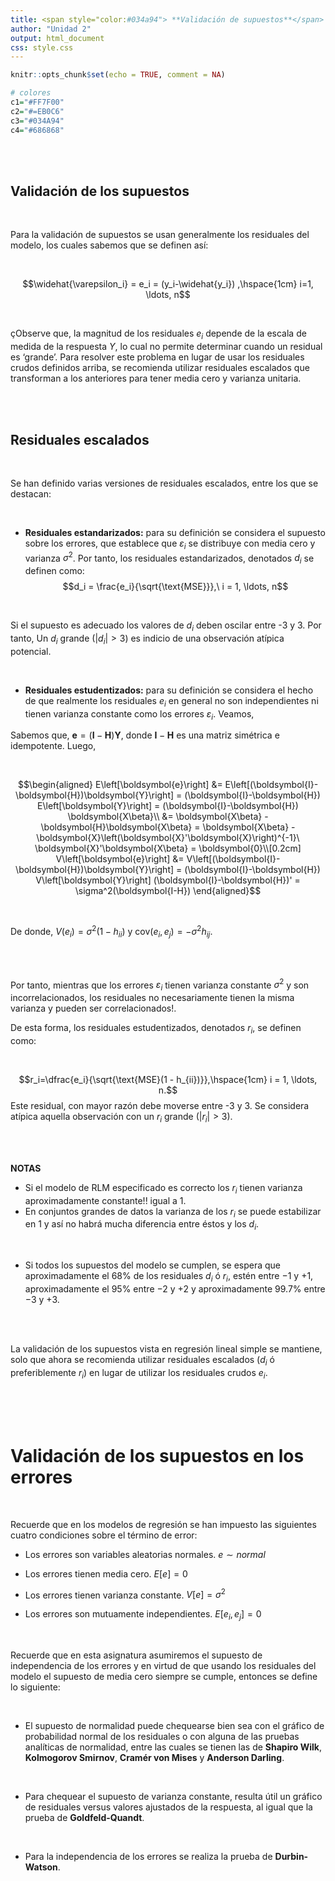 ```yaml
---
title: <span style="color:#034a94"> **Validación de supuestos**</span>
author: "Unidad 2"
output: html_document
css: style.css
---
```


```r
knitr::opts_chunk$set(echo = TRUE, comment = NA)

# colores
c1="#FF7F00"
c2="#=EB0C6"
c3="#034A94"
c4="#686868"

```

</br></br>


## **Validación de los supuestos**

</br>

Para la validación de supuestos se usan generalmente los residuales del modelo, los cuales sabemos que se definen así:

</br>

<div class="content-box-blue">
$$\widehat{\varepsilon_i} = e_i = (y_i-\widehat{y_i}) ,\hspace{1cm} i=1, \ldots, n$$
</div>

</br>

çObserve que, la magnitud de los residuales $e_i$ depende de la escala de medida de la respuesta $Y$, lo cual no permite determinar cuando un residual es 'grande'. Para resolver este problema en lugar de usar los residuales crudos definidos arriba, se recomienda utilizar residuales escalados que transforman a los anteriores para tener media cero y varianza unitaria.

</br></br>

## **Residuales escalados**

</br>

Se han definido varias versiones de residuales escalados, entre los que se destacan:

</br>

* **Residuales estandarizados:** para su definición se considera el supuesto sobre los errores, que establece que $\varepsilon_i$ se distribuye con media cero y varianza $\sigma^2$. Por tanto, los residuales estandarizados, denotados $d_i$ se definen como:
$$d_i = \frac{e_i}{\sqrt{\text{MSE}}},\ i = 1, \ldots, n$$

</br>

Si el supuesto es adecuado los valores de $d_i$ deben oscilar entre -3 y 3. Por tanto, Un $d_i$ grande ($\vert d_i\vert > 3$) es indicio de una observación atípica potencial.


</br>

* **Residuales estudentizados:** para su definición se considera el hecho de que realmente los residuales $e_i$ en general no son independientes ni tienen varianza constante como los errores $\varepsilon_i$. Veamos,

 Sabemos que, $\boldsymbol{e} = (\boldsymbol{I}-\boldsymbol{H})\boldsymbol{Y}$, donde $\boldsymbol{I}-\boldsymbol{H}$ es una matriz simétrica e idempotente. Luego,

</br>

$$\begin{aligned}
  E\left[\boldsymbol{e}\right] &= E\left[(\boldsymbol{I}-\boldsymbol{H})\boldsymbol{Y}\right] = (\boldsymbol{I}-\boldsymbol{H}) E\left[\boldsymbol{Y}\right] = (\boldsymbol{I}-\boldsymbol{H}) \boldsymbol{X\beta}\\
&= \boldsymbol{X\beta} - \boldsymbol{H}\boldsymbol{X\beta} = \boldsymbol{X\beta} - \boldsymbol{X}\left(\boldsymbol{X}'\boldsymbol{X}\right)^{-1}\ \boldsymbol{X}'\boldsymbol{X\beta} = \boldsymbol{0}\\[0.2cm]
V\left[\boldsymbol{e}\right] &= V\left[(\boldsymbol{I}-\boldsymbol{H})\boldsymbol{Y}\right] = (\boldsymbol{I}-\boldsymbol{H}) V\left[\boldsymbol{Y}\right] (\boldsymbol{I}-\boldsymbol{H})' = \sigma^2(\boldsymbol{I-H})
\end{aligned}$$

</br>

De donde, $V(e_i) = \sigma^2(1-h_{ii})$ y $\text{cov}(e_i, e_j) = -\sigma^2h_{ij}$.
  
</br></br>

Por tanto, mientras que los errores $\varepsilon_i$ tienen varianza constante $\sigma^2$ y son incorrelacionados, los residuales no necesariamente tienen la misma varianza y pueden ser correlacionados!.

De esta forma, los residuales estudentizados, denotados $r_i$, se definen como:

</br>

$$r_i=\dfrac{e_i}{\sqrt{\text{MSE}(1 - h_{ii})}},\hspace{1cm} i = 1, \ldots, n.$$
Este residual, con mayor razón debe moverse entre -3 y 3. Se considera atípica aquella observación con un $r_i$ grande ($\vert r_i\vert > 3$).

</br></br>

<div class="content-box-gray">
**NOTAS**

* Si el modelo de RLM especificado es correcto los $r_i$ tienen varianza aproximadamente constante!! igual a 1.
* En conjuntos grandes de datos la varianza de los $r_i$ se puede estabilizar en 1 y así no habrá mucha diferencia entre éstos y los $d_i$.

</br>

* Si todos los supuestos del modelo se cumplen, se espera que aproximadamente el 68\% de los residuales $d_i$ ó $r_i$, estén entre $-1$ y $+1$, aproximadamente el 95\% entre $-2$ y $+2$ y aproximadamente 99.7\% entre $-3$ y $+3$.

</div>

</br></br>

La validación de los supuestos vista en regresión lineal simple se mantiene, solo que ahora se recomienda utilizar residuales escalados ($d_i$ ó preferiblemente $r_i$) en lugar de utilizar los residuales crudos $e_i$.


</br></br></br>

# **Validación de los supuestos en los errores**

</br>

Recuerde que en los modelos de regresión se han impuesto las siguientes cuatro condiciones sobre el término de error:

<div class="content-box-blue">

* Los errores son variables aleatorias normales. $e \sim normal$

* Los errores tienen media cero. $E[e] = 0$

* Los errores tienen varianza constante. $V[e] = \sigma^{2}$

* Los errores son mutuamente independientes. $E[e_i, e_j] =0$
</div>

</br>

Recuerde que en esta asignatura asumiremos el supuesto de independencia de los errores y en virtud de que usando los residuales del modelo el supuesto de media cero siempre se cumple, entonces se define lo siguiente:

</br>

* El supuesto de normalidad puede chequearse bien sea con el gráfico de probabilidad normal de los residuales o con alguna de las pruebas analíticas de normalidad, entre las cuales se tienen las de **Shapiro Wilk**, **Kolmogorov Smirnov**, **Cramér von Mises** y **Anderson Darling**.

</br>

* Para chequear el supuesto de varianza constante, resulta útil un gráfico de residuales versus valores ajustados de la respuesta, al igual que la prueba de  **Goldfeld-Quandt**. 

</br>

* Para la independencia de los errores se realiza la prueba de **Durbin-Watson**. 

</br></br></br>

